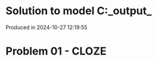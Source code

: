 # Solution to model C:\Users\pedrocruz\Documents\GitHub\pyequa\examples\cloze\_output_

Produced in 2024-10-27 12:19:55

# Problem 01 - CLOZE
